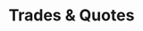 ---
title: 'Trades & Quotes'
openapi: '/api-reference/market-data/bonds/en/openapi.yaml GET /market-data/v1/bonds/trades-quotes'
---